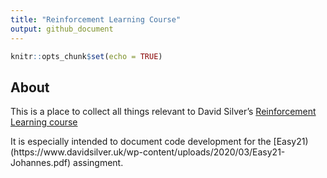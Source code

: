 ```yaml
---
title: "Reinforcement Learning Course"
output: github_document
---
```


```r
knitr::opts_chunk$set(echo = TRUE)
```

## About

This is a place to collect all things relevant to David Silver's [Reinforcement Learning course](https://www.davidsilver.uk/teaching/)

It is especially intended to document code development for the [Easy21)(https://www.davidsilver.uk/wp-content/uploads/2020/03/Easy21-Johannes.pdf) assingment.
